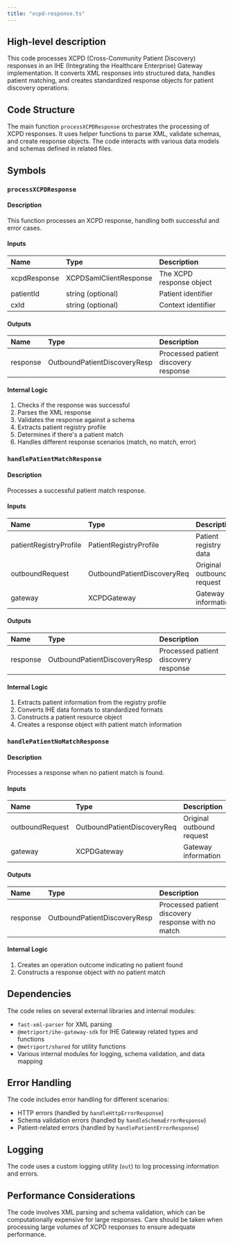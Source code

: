 ```yaml
---
title: "xcpd-response.ts"
---
```


## High-level description
This code processes XCPD (Cross-Community Patient Discovery) responses in an IHE (Integrating the Healthcare Enterprise) Gateway implementation. It converts XML responses into structured data, handles patient matching, and creates standardized response objects for patient discovery operations.

## Code Structure
The main function `processXCPDResponse` orchestrates the processing of XCPD responses. It uses helper functions to parse XML, validate schemas, and create response objects. The code interacts with various data models and schemas defined in related files.

## Symbols

### `processXCPDResponse`
#### Description
This function processes an XCPD response, handling both successful and error cases.

#### Inputs
| Name | Type | Description |
|:-----|:-----|:------------|
| xcpdResponse | XCPDSamlClientResponse | The XCPD response object |
| patientId | string (optional) | Patient identifier |
| cxId | string (optional) | Context identifier |

#### Outputs
| Name | Type | Description |
|:-----|:-----|:------------|
| response | OutboundPatientDiscoveryResp | Processed patient discovery response |

#### Internal Logic
1. Checks if the response was successful
2. Parses the XML response
3. Validates the response against a schema
4. Extracts patient registry profile
5. Determines if there's a patient match
6. Handles different response scenarios (match, no match, error)

### `handlePatientMatchResponse`
#### Description
Processes a successful patient match response.

#### Inputs
| Name | Type | Description |
|:-----|:-----|:------------|
| patientRegistryProfile | PatientRegistryProfile | Patient registry data |
| outboundRequest | OutboundPatientDiscoveryReq | Original outbound request |
| gateway | XCPDGateway | Gateway information |

#### Outputs
| Name | Type | Description |
|:-----|:-----|:------------|
| response | OutboundPatientDiscoveryResp | Processed patient discovery response |

#### Internal Logic
1. Extracts patient information from the registry profile
2. Converts IHE data formats to standardized formats
3. Constructs a patient resource object
4. Creates a response object with patient match information

### `handlePatientNoMatchResponse`
#### Description
Processes a response when no patient match is found.

#### Inputs
| Name | Type | Description |
|:-----|:-----|:------------|
| outboundRequest | OutboundPatientDiscoveryReq | Original outbound request |
| gateway | XCPDGateway | Gateway information |

#### Outputs
| Name | Type | Description |
|:-----|:-----|:------------|
| response | OutboundPatientDiscoveryResp | Processed patient discovery response with no match |

#### Internal Logic
1. Creates an operation outcome indicating no patient found
2. Constructs a response object with no patient match

## Dependencies
The code relies on several external libraries and internal modules:
- `fast-xml-parser` for XML parsing
- `@metriport/ihe-gateway-sdk` for IHE Gateway related types and functions
- `@metriport/shared` for utility functions
- Various internal modules for logging, schema validation, and data mapping

## Error Handling
The code includes error handling for different scenarios:
- HTTP errors (handled by `handleHttpErrorResponse`)
- Schema validation errors (handled by `handleSchemaErrorResponse`)
- Patient-related errors (handled by `handlePatientErrorResponse`)

## Logging
The code uses a custom logging utility (`out`) to log processing information and errors.

## Performance Considerations
The code involves XML parsing and schema validation, which can be computationally expensive for large responses. Care should be taken when processing large volumes of XCPD responses to ensure adequate performance.